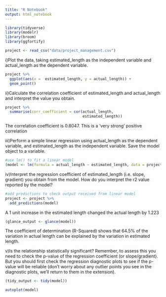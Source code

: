 ```yaml
---
title: "R Notebook"
output: html_notebook
---
```


```r
library(tidyverse)
library(modelr)
library(broom)
library(ggfortify)
```


```r
project <- read_csv("data/project_management.csv")
```



i)Plot the data, taking estimated_length as the independent variable and actual_length as the dependent variable.
```r
project %>% 
  ggplot(aes(x =  estimated_length, y = actual_length)) +
  geom_point()

```

ii)Calculate the correlation coefficient of estimated_length and actual_length and interpret the value you obtain.

```r
project %>% 
  summarise(corr_coefficient = cor(actual_length, 
                                   estimated_length))
```
The correlation coefficient is 0.8047.  This is a 'very strong' positive correlation


iii)Perform a simple linear regression using actual_length as the dependent variable, and estimated_length as the independent variable. Save the model object to a variable.

```r
#use lm() to fit a linear model
(model <- lm(formula = actual_length ~ estimated_length, data = project))
```

iv)Interpret the regression coefficient of estimated_length (i.e. slope, gradient) you obtain from the model. How do you interpret the r2 value reported by the model?
```r
#add predictions to check output received from linear model
project <- project %>% 
  add_predictions(model)
```


A 1 unit increase in the estimated length changed the actual length by 1.223

```r
(glance_output <- glance(model))
```

The coefficient of determination (R-Squared) shows that 64.5% of the variation in actual length can be explained by the variation in estimated length.


v)Is the relationship statistically significant? Remember, to assess this you need to check the p-value of the regression coefficient (or slope/gradient). But you should first check the regression diagnostic plots to see if the p-value will be reliable (don’t worry about any outlier points you see in the diagnostic plots, we’ll return to them in the extension).

```r
(tidy_output <- tidy(model))
```



```r
autoplot(model)
```

